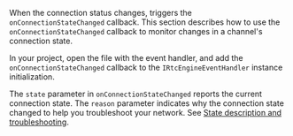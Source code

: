 <PlatformWrapper platform="electron">

When the connection status changes, <Vpd k="SDK" /> triggers the `onConnectionStateChanged` callback. This section describes how to use the `onConnectionStateChanged` callback to monitor changes in a channel's connection state.

In your project, open the file with the <Vg k="ENGINE" /> event handler, and add the `onConnectionStateChanged` callback to the `IRtcEngineEventHandler` instance initialization.

The `state` parameter in `onConnectionStateChanged` reports the current connection state. The `reason` parameter indicates why the connection state changed to help you troubleshoot your network. See [State description and troubleshooting](#state-description-and-troubleshooting).

</PlatformWrapper>